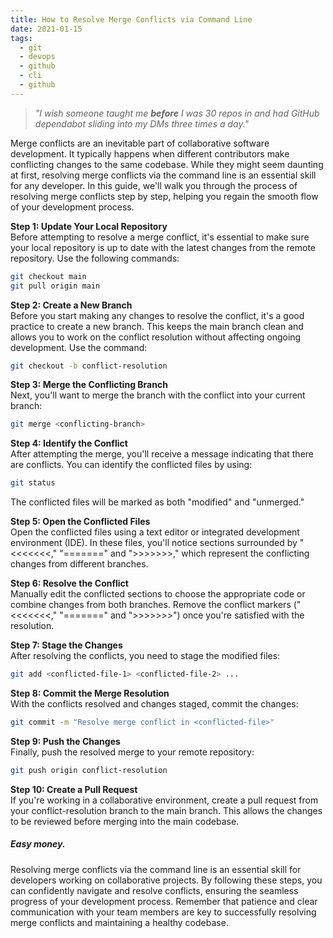```yaml
---
title: How to Resolve Merge Conflicts via Command Line 
date: 2021-01-15
tags:
  - git
  - devops
  - github
  - cli
  - github
---
```

> *"I wish someone taught me **before** I was 30 repos in and had GitHub dependabot sliding into my DMs three times a day."*  

Merge conflicts are an inevitable part of collaborative software development. It typically happens when different contributors make conflicting changes to the same codebase. While they might seem daunting at first, resolving merge conflicts via the command line is an essential skill for any developer. In this guide, we'll walk you through the process of resolving merge conflicts step by step, helping you regain the smooth flow of your development process.
 
**Step 1: Update Your Local Repository**  
Before attempting to resolve a merge conflict, it's essential to make sure your local repository is up to date with the latest changes from the remote repository. Use the following commands:

```bash
git checkout main
git pull origin main
```

**Step 2: Create a New Branch**  
Before you start making any changes to resolve the conflict, it's a good practice to create a new branch. This keeps the main branch clean and allows you to work on the conflict resolution without affecting ongoing development. Use the command:

```bash
git checkout -b conflict-resolution
```

**Step 3: Merge the Conflicting Branch**  
Next, you'll want to merge the branch with the conflict into your current branch:

```bash
git merge <conflicting-branch>
```

**Step 4: Identify the Conflict**  
After attempting the merge, you'll receive a message indicating that there are conflicts. You can identify the conflicted files by using:

```bash
git status
```

The conflicted files will be marked as both "modified" and "unmerged."

**Step 5: Open the Conflicted Files**  
Open the conflicted files using a text editor or integrated development environment (IDE). In these files, you'll notice sections surrounded by "<<<<<<<," "=======" and ">>>>>>>," which represent the conflicting changes from different branches.

**Step 6: Resolve the Conflict**  
Manually edit the conflicted sections to choose the appropriate code or combine changes from both branches. Remove the conflict markers ("<<<<<<<," "=======" and ">>>>>>>") once you're satisfied with the resolution.

**Step 7: Stage the Changes**  
After resolving the conflicts, you need to stage the modified files:

```bash
git add <conflicted-file-1> <conflicted-file-2> ...
```

**Step 8: Commit the Merge Resolution**  
With the conflicts resolved and changes staged, commit the changes:

```bash
git commit -m "Resolve merge conflict in <conflicted-file>"
```

**Step 9: Push the Changes**  
Finally, push the resolved merge to your remote repository:

```bash
git push origin conflict-resolution
```

**Step 10: Create a Pull Request**  
If you're working in a collaborative environment, create a pull request from your conflict-resolution branch to the main branch. This allows the changes to be reviewed before merging into the main codebase.

##### ***Easy money.***
Resolving merge conflicts via the command line is an essential skill for developers working on collaborative projects. By following these steps, you can confidently navigate and resolve conflicts, ensuring the seamless progress of your development process. Remember that patience and clear communication with your team members are key to successfully resolving merge conflicts and maintaining a healthy codebase.
